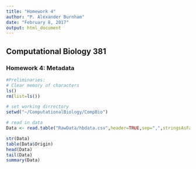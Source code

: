 ```yaml
---
title: "Homework 4"
author: "P. Alexander Burnham"
date: "February 8, 2017"
output: html_document
---
```


## Computational Biology 381
### Homework 4: Metadata 

```r
#Preliminaries:
# Clear memory of characters
ls()
rm(list=ls())

# set working dirrectory 
setwd("~/ComputationalBiology/CompBio")

# read in data
Data <- read.table("RawData/hbdata.csv",header=TRUE,sep=",",stringsAsFactors=FALSE)
```


```r
str(Data)
table(Data$Origin)
head(Data)
tail(Data)
summary(Data)
```


